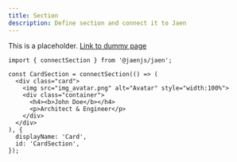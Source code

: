```yaml
---
title: Section
description: Define section and connect it to Jaen
---
```


This is a placeholder. [Link to dummy page](./dummy)

```tsx
import { connectSection } from '@jaenjs/jaen';

const CardSection = connectSection(() => (
  <div class="card">
    <img src="img_avatar.png" alt="Avatar" style="width:100%">
    <div class="container">
      <h4><b>John Doe</b></h4> 
      <p>Architect & Engineer</p> 
    </div>
  </div>
), {
  displayName: 'Card',
  id: 'CardSection',
});
```

